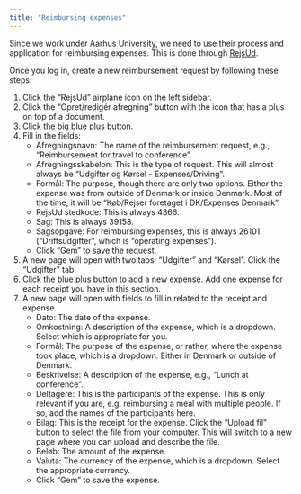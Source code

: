 ```yaml
---
title: "Reimbursing expenses"
---
```


Since we work under Aarhus University, we need to use their process and
application for reimbursing expenses. This is done through
[RejsUd](https://sso.indfak2.dk).

Once you log in, create a new reimbursement request by following these
steps:

1.  Click the "RejsUd" airplane icon on the left sidebar.
2.  Click the "Opret/redigér afregning" button with the icon that has a
    plus on top of a document.
3.  Click the big blue plus button.
4.  Fill in the fields:
    -   Afregningsnavn: The name of the reimbursement request, e.g.,
        "Reimbursement for travel to conference".
    -   Afregningsskabelon: This is the type of request. This will
        almost always be "Udgifter og Kørsel - Expenses/Driving".
    -   Formål: The purpose, though there are only two options. Either
        the expense was from outside of Denmark or inside Denmark. Most
        of the time, it will be "Køb/Rejser foretaget i DK/Expenses
        Denmark".
    -   RejsUd stedkode: This is always 4366.
    -   Sag: This is always 39158.
    -   Sagsopgave: For reimbursing expenses, this is always 26101
        ("Driftsudgifter", which is "operating expenses").
    -   Click "Gem" to save the request.
5.  A new page will open with two tabs: "Udgifter" and "Kørsel". Click
    the "Udgifter" tab.
6.  Click the blue plus button to add a new expense. Add one expense for
    each receipt you have in this section.
7.  A new page will open with fields to fill in related to the receipt
    and expense.
    -   Dato: The date of the expense.
    -   Omkostning: A description of the expense, which is a dropdown.
        Select which is appropriate for you.
    -   Formål: The purpose of the expense, or rather, where the expense
        took place, which is a dropdown. Either in Denmark or outside of
        Denmark.
    -   Beskrivelse: A description of the expense, e.g., "Lunch at
        conference".
    -   Deltagere: This is the participants of the expense. This is only
        relevant if you are, e.g. reimbursing a meal with multiple
        people. If so, add the names of the participants here.
    -   Bilag: This is the receipt for the expense. Click the "Upload
        fil" button to select the file from your computer. This will
        switch to a new page where you can upload and describe the file.
    -   Beløb: The amount of the expense.
    -   Valuta: The currency of the expense, which is a dropdown. Select
        the appropriate currency.
    -   Click "Gem" to save the expense.
